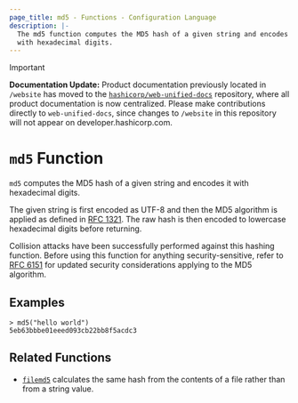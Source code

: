 ```yaml
---
page_title: md5 - Functions - Configuration Language
description: |-
  The md5 function computes the MD5 hash of a given string and encodes it
  with hexadecimal digits.
---
```


> [!IMPORTANT]  
> **Documentation Update:** Product documentation previously located in `/website` has moved to the [`hashicorp/web-unified-docs`](https://github.com/hashicorp/web-unified-docs) repository, where all product documentation is now centralized. Please make contributions directly to `web-unified-docs`, since changes to `/website` in this repository will not appear on developer.hashicorp.com.

# `md5` Function

`md5` computes the MD5 hash of a given string and encodes it with
hexadecimal digits.

The given string is first encoded as UTF-8 and then the MD5 algorithm is applied
as defined in [RFC 1321](https://tools.ietf.org/html/rfc1321). The raw hash is
then encoded to lowercase hexadecimal digits before returning.

Collision attacks have been successfully performed against this hashing
function. Before using this function for anything security-sensitive, refer to
[RFC 6151](https://tools.ietf.org/html/rfc6151) for updated security
considerations applying to the MD5 algorithm.

## Examples

```
> md5("hello world")
5eb63bbbe01eeed093cb22bb8f5acdc3
```

## Related Functions

* [`filemd5`](/terraform/language/functions/filemd5) calculates the same hash from
  the contents of a file rather than from a string value.
